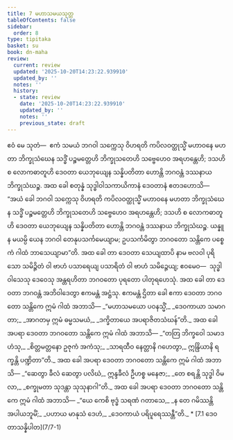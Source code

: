```yaml
---
title: 7 မဟာသမယသုတ္တ
tableOfContents: false
sidebar:
  order: 8
type: tipitaka
basket: su
book: dn-maha
review:
  current: review
  updated: '2025-10-20T14:23:22.939910'
  updated_by: ''
  notes: ''
  history:
  - state: review
    date: '2025-10-20T14:23:22.939910'
    updated_by: ''
    notes: ''
    previous_state: draft
---
```



<DynamicBreadcrumb />


<ReviewStatus review={frontmatter.review} showDetails={true} />

<HypothesisAnnotation frontmatter={frontmatter} />

<Division number="331" book="dn-maha" e="ch" v="7" p="203">

<Paragraph number="746" book="dn-maha">
ဧဝံ မေ သုတံ—  ဧကံ သမယံ ဘဂဝါ သက္ကေသု ဝိဟရတိ ကပိလဝတ္ထုသ္မိံ မဟာဝနေ မဟတာ ဘိက္ခုသံဃေန သဒ္ဓိံ ပဉ္စမတ္တေဟိ ဘိက္ခုသတေဟိ သဗ္ဗေဟေဝ အရဟန္တေဟိ; ဒသဟိ စ လောကဓာတူဟိ ဒေဝတာ ယေဘုယျေန သန္နိပတိတာ ဟောန္တိ ဘဂဝန္တံ ဒဿနာယ ဘိက္ခုသံဃဉ္စ. အထ ခေါ စတုန္နံ သုဒ္ဓါဝါသကာယိကာနံ ဒေဝတာနံ ဧတဒဟောသိ—  “အယံ ခေါ ဘဂဝါ သက္ကေသု ဝိဟရတိ ကပိလဝတ္ထုသ္မိံ မဟာဝနေ မဟတာ ဘိက္ခုသံဃေန သဒ္ဓိံ ပဉ္စမတ္တေဟိ ဘိက္ခုသတေဟိ သဗ္ဗေဟေဝ အရဟန္တေဟိ; ဒသဟိ စ လောကဓာတူဟိ ဒေဝတာ ယေဘုယျေန သန္နိပတိတာ ဟောန္တိ ဘဂဝန္တံ ဒဿနာယ ဘိက္ခုသံဃဉ္စ. ယန္နူန မယမ္ပိ ယေန ဘဂဝါ တေနုပသင်္ကမေယျာမ; ဥပသင်္ကမိတွာ ဘဂဝတော သန္တိကေ ပစ္စေကံ ဂါထံ ဘာသေယျာမာ”တိ.

</Paragraph>

</Division>
<Division number="332" book="dn-maha" e="ch" v="7" p="203">

<Paragraph number="747" book="dn-maha">
အထ ခေါ တာ ဒေဝတာ သေယျထာပိ နာမ ဗလဝါ ပုရိသော သမိဉ္ဇိတံ ဝါ ဗာဟံ ပသာရေယျ ပသာရိတံ ဝါ ဗာဟံ သမိဉ္ဇေယျ; ဧဝမေဝ—  သုဒ္ဓါဝါသေသု ဒေဝေသု အန္တရဟိတာ ဘဂဝတော ပုရတော ပါတုရဟေသုံ. အထ ခေါ တာ ဒေဝတာ ဘဂဝန္တံ အဘိဝါဒေတွာ ဧကမန္တံ အဋ္ဌံသု. ဧကမန္တံ ဌိတာ ခေါ ဧကာ ဒေဝတာ ဘဂဝတော သန္တိကေ ဣမံ ဂါထံ အဘာသိ—

</Paragraph>

<Paragraph number="748" type="verses" book="dn-maha">
_“မဟာသမယော ပဝနသ္မိံ,_  
_ဒေဝကာယာ သမာဂတာ;_  
_အာဂတမှ ဣမံ ဓမ္မသမယံ,_  
_ဒက္ခိတာယေ အပရာဇိတသံဃန်”တိ._  


</Paragraph>

<Paragraph number="749" book="dn-maha">
အထ ခေါ အပရာ ဒေဝတာ ဘဂဝတော သန္တိကေ ဣမံ ဂါထံ အဘာသိ—

</Paragraph>

<Paragraph number="750" type="verses" book="dn-maha">
_“တတြ ဘိက္ခဝေါ သမာဒဟံသု,_  
_စိတ္တမတ္တနော ဥဇုကံ အကံသု;_  
_သာရထီဝ နေတ္တာနိ ဂဟေတွာ,_  
ဣန္ဒြိယာနိ ရက္ခန္တိ ပဏ္ဍိတာ”တိ._  


</Paragraph>

<Paragraph number="751" book="dn-maha">
အထ ခေါ အပရာ ဒေဝတာ ဘဂဝတော သန္တိကေ ဣမံ ဂါထံ အဘာသိ—

</Paragraph>

<Paragraph number="752" type="verses" book="dn-maha">
_“ဆေတွာ ခီလံ ဆေတွာ ပလိဃံ,_  
ဣန္ဒခီလံ ဦဟစ္စ မနေဇာ;_  
_တေ စရန္တိ သုဒ္ဓါ ဝိမလာ,_  
_စက္ခုမတာ သုဒန္တာ သုသုနာဂါ”တိ._  


</Paragraph>

<Paragraph number="753" book="dn-maha">
အထ ခေါ အပရာ ဒေဝတာ ဘဂဝတော သန္တိကေ ဣမံ ဂါထံ အဘာသိ—

</Paragraph>

<Paragraph number="754" type="verses" book="dn-maha">
_“ယေ ကေစိ ဗုဒ္ဓံ သရဏံ ဂတာသေ,_  
_န တေ ဂမိဿန္တိ အပါယဘူမိံ;_  
_ပဟာယ မာနုသံ ဒေဟံ,_  
_ဒေဝကာယံ ပရိပူရေဿန္တီ”တိ._  


</Paragraph>
</Division>

<TableOfContents book="dn-maha" section="7">
* [7.1 ဒေဝတာသန္နိပါတ](7/7-1)
</TableOfContents>